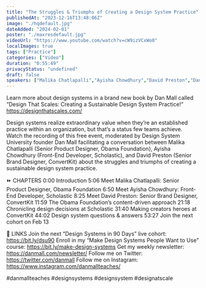 ```yaml
---
title: "The Struggles & Triumphs of Creating a Design System Practice"
publishedAt: "2023-12-16T13:48:06Z"
image: "./hqdefault.jpg"
dateAdded: "2024-02-01"
poster: "./maxresdefault.jpg"
videoUrl: "https://www.youtube.com/watch?v=cW9izVCxWo0"
localImages: true
tags: ["Practice"]
categories: ["Video"]
duration: "0:55:49"
privacyStatus: "undefined"
draft: false
speakers: ["Malika Chatlapalli","Ayisha Chowdhury","David Preston","Dan Mall"]
---
```

Learn more about design systems in a brand new book by Dan Mall called “Design That Scales: Creating a Sustainable Design System Practice!” https://designthatscales.com/

Design systems realize extraordinary value when they’re an established practice within an organization, but that’s a status few teams achieve. Watch the recording of this free event, moderated by Design System University founder Dan Mall facilitating a conversation between Malika Chatlapalli (Senior Product Designer, Obama Foundation), Ayisha Chowdhury (Front-End Developer, Scholastic), and David Preston (Senior Brand Designer, ConvertKit) about the struggles and triumphs of creating a sustainable design system practice.

⏩ CHAPTERS
0:00 Introduction
5:06 Meet Malika Chatlapalli: Senior Product Designer, Obama Foundation
6:50 Meet Ayisha Chowdhury: Front-End Developer, Scholastic
8:25 Meet David Preston: Senior Brand Designer, ConvertKit
11:59 The Obama Foundation’s content-driven approach
21:18 Chronicling design decisions at Scholastic
31:40 Making creators heroes at ConvertKit
44:02 Design system questions & answers
53:27 Join the next cohort on Feb 13 

🔗 LINKS
Join the next “Design Systems in 90 Days” live cohort: https://bit.ly/dsu90
Enroll in my “Make Design Systems People Want to Use” course: https://bit.ly/make-design-systems
Get my weekly newsletter: https://danmall.com/newsletter/
Follow me on Twitter: https://twitter.com/danmall
Follow me on Instagram: https://www.instagram.com/danmallteaches/

#danmallteaches #designsystems #designsystem #designatscale
